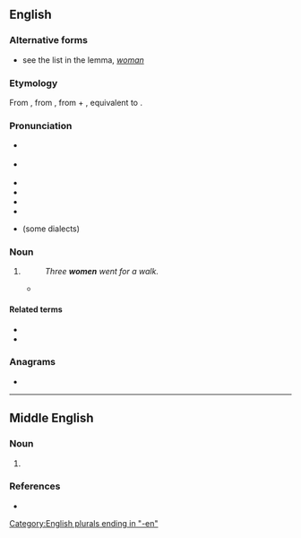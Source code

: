 {{also|wǒmen|wǒmén|-women}}
==English==

===Alternative forms===
* see the list in the lemma, ''[[woman]]''

===Etymology===
From {{etyl|enm|en}} {{m|enm|wimmen}}, from {{etyl|ang|en}} {{m|ang|wīfmenn||women}}, from {{m|ang|wīf||female}} + {{m|ang|menn||men, persons, human beings}}, equivalent to {{compound|wife|men|lang=en|nocat=1}}.

===Pronunciation===
* {{a|RP}} {{IPA|/ˈwɪmɪn/|lang=en}}
* {{a|US}} {{IPA|/ˈwɪmɪn/|/ˈwɪmən/|lang=en}}
* {{audio|en-uk-women.ogg|Audio (UK)|lang=en}}
* {{audio|en-ca-women.opus|Audio (CA)|lang=en}}
* {{rhymes|ɪmɪn|lang=en}}
* {{hyphenation|wom|en|lang=en}}
* {{a|New Zealand|South Africa}} {{homophones|lang=en|woman}} (some dialects)

===Noun===
{{head|en|noun plural form}}

# {{en-irregular plural of|woman}}
#: ''Three '''women''' went for a walk.''
#* {{seeCites}}

====Related terms====
* {{l|en|women's lib}}
* {{l|en|womenfolk}}

===Anagrams===
* {{anagrams|en|Mowen|menow}}

[[Category:English plurals ending in "-en"]]

----

==Middle English==

===Noun===
{{head|enm|noun plural form|g=p}}

# {{alt form|wommen|lang=enm}}

===References===
* {{R:MED Online|entry= womman (n.)  |id=MED53363 |accessdate=2018-04-06}}